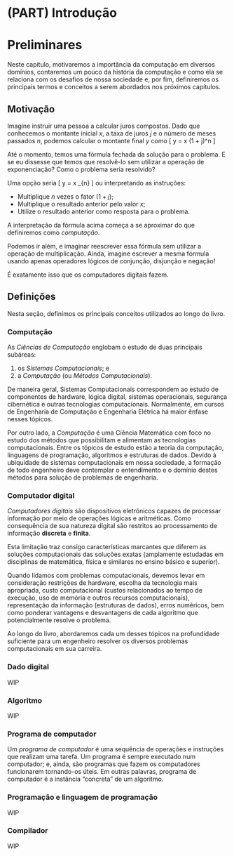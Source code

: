 # (PART) Introdução {-}

# Preliminares {#preliminares}

Neste capítulo, motivaremos a importância da computação em diversos domínios,
contaremos um pouco da história da computação e como ela se relaciona com os
desafios de nossa sociedade e, por fim, definiremos os principais termos e
conceitos a serem abordados nos próximos capítulos.

## Motivação

Imagine instruir uma pessoa a calcular juros compostos.  Dado que conhecemos o
montante inicial $x$, a taxa de juros $j$ e o número de meses passados $n$,
podemos calcular o montante final $y$ como
\[ y = x \cdot (1 + j)^n\text{.} \]

Até o momento, temos uma fórmula fechada da solução para o problema. E
se eu dissesse que temos que resolvê-lo sem utilizar a operação de
exponenciação? Como o problema seria resolvido?

Uma opção seria
\[ y = x \cdot \underbrace{(1 + j) \cdot \text{...} \cdot (1 + j)}_{n\text{ vezes}}\text{,} \]
ou interpretando as instruções:

- Multiplique $n$ vezes o fator $(1 + j)$;
- Multiplique o resultado anterior pelo valor $x$;
- Utilize o resultado anterior como resposta para o problema.

A interpretação da fórmula acima começa a se aproximar do que definiremos como
*computação*.

Podemos ir além, e imaginar reescrever essa fórmula sem utilizar a operação de
multiplicação. Ainda, imagine escrever a mesma fórmula usando apenas operadores
lógicos de conjunção, disjunção e negação!

É exatamente isso que os computadores digitais fazem.

## Definições

Nesta seção, definimos os principais conceitos utilizados ao longo do livro.

### Computação

As *Ciências de Computação* englobam o estudo de duas principais subáreas:

1. os *Sistemas Computacionais*; e
2. a *Computação* (ou *Métodos Computacionais*).

De maneira geral, Sistemas Computacionais correspondem ao estudo de componentes
de hardware, lógica digital, sistemas operacionais, segurança cibernética e
outras tecnologias computacionais.  Normalmente, em cursos de Engenharia de
Computação e Engenharia Elétrica há maior ênfase nesses tópicos.

Por outro lado, a *Computação* é uma Ciência Matemática com foco no estudo dos
métodos que possibilitam e alimentam as tecnologias computacionais.  Entre os
tópicos de estudo estão a teoria da computação, linguagens de programação,
algoritmos e estruturas de dados.  Devido à ubiquidade de sistemas
computacionais em nossa sociedade, a formação de todo engenheiro deve
contemplar o entendimento e o domínio destes métodos para solução de problemas
de engenharia.

### Computador digital

*Computadores digitais* são dispositivos eletrônicos capazes de processar
informação por meio de operações lógicas e aritméticas.  Como consequência de
sua natureza digital são restritos ao processamento de informação **discreta**
e **finita**.

Esta limitação traz consigo características marcantes que diferem as soluções
computacionais das soluções exatas (amplamente estudadas em disciplinas de
matemática, física e similares no ensino básico e superior).

Quando lidamos com problemas computacionais, devemos levar em consideração
restrições de hardware, escolha da tecnologia mais apropriada, custo
computacional (custos relacionados ao tempo de execução, uso de memória e
outros recursos computacionais), representação da informação (estruturas de
dados), erros numéricos, bem como ponderar vantagens e desvantagens de cada
algoritmo que potencialmente resolve o problema.

Ao longo do livro, abordaremos cada um desses tópicos na profundidade
suficiente para um engenheiro resolver os diversos problemas computacionais em
sua carreira.

### Dado digital

WIP

### Algoritmo

WIP

### Programa de computador

Um *programa de computador* é uma sequência de operações e instruções que
realizam uma tarefa.  Um programa é sempre executado num computador; e, ainda,
são programas que fazem os computadores funcionarem tornando-os úteis. Em
outras palavras, programa de computador é a instância "concreta" de um
algoritmo.

### Programação e linguagem de programação

WIP

### Compilador

WIP
